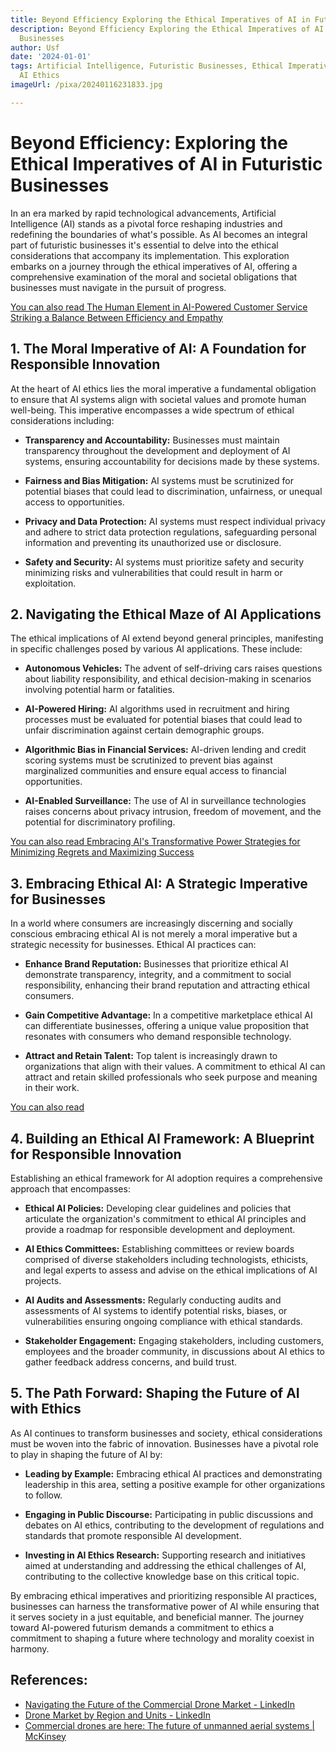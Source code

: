 ```yaml
---
title: Beyond Efficiency Exploring the Ethical Imperatives of AI in Futuristic Businesses
description: Beyond Efficiency Exploring the Ethical Imperatives of AI in Futuristic
  Businesses
author: Usf
date: '2024-01-01'
tags: Artificial Intelligence, Futuristic Businesses, Ethical Imperatives, Efficiency,
  AI Ethics
imageUrl: /pixa/20240116231833.jpg

---
```

#  **Beyond Efficiency: Exploring the Ethical  Imperatives of AI in Futuristic Businesses**

In an era marked by rapid technological advancements, Artificial Intelligence (AI) stands as a pivotal force reshaping industries and redefining the  boundaries of what's possible. As AI becomes an integral  part of futuristic businesses it's essential to delve  into the ethical  considerations that accompany its implementation.  This exploration  embarks on a journey through the ethical imperatives of AI, offering a comprehensive  examination of the moral and societal  obligations that businesses must navigate in  the pursuit  of progress.

[You can also read The Human Element in AI-Powered Customer Service Striking a Balance Between Efficiency  and Empathy](The%20Human%20Element%20in%20AI-Powered%20Customer%20Service%20Striking%20a%20Balance%20Between%20Efficiency%20and%20Empathy)


## **1. The Moral Imperative of AI: A Foundation for Responsible Innovation**

At the heart of AI ethics lies the moral imperative a fundamental obligation  to ensure  that AI systems align with societal values and promote human well-being.  This imperative encompasses a wide spectrum of ethical considerations including:

* **Transparency and Accountability:** Businesses must maintain transparency throughout the development and deployment of AI systems, ensuring accountability for  decisions made  by these systems.

* **Fairness and Bias Mitigation:** AI systems must  be scrutinized for potential biases that could lead to discrimination, unfairness,  or  unequal access to opportunities.

* **Privacy and Data Protection:**  AI systems must respect individual privacy and  adhere to  strict data protection  regulations, safeguarding personal information and preventing its unauthorized use or disclosure.

* **Safety and Security:** AI systems must prioritize safety and security  minimizing risks and vulnerabilities that could result in harm or exploitation.

## **2. Navigating  the Ethical Maze of AI Applications**

The ethical implications of AI extend beyond general principles, manifesting in specific challenges posed by various AI applications. These include:

* **Autonomous Vehicles:** The advent of self-driving cars raises questions about  liability responsibility, and ethical decision-making in scenarios  involving potential harm or fatalities.

* **AI-Powered Hiring:** AI algorithms used in recruitment and hiring processes must be evaluated for potential biases that could lead to unfair discrimination against certain demographic groups.

* **Algorithmic Bias  in Financial Services:** AI-driven lending and credit scoring systems must be scrutinized to  prevent  bias against marginalized communities and  ensure equal access to financial opportunities.

* **AI-Enabled Surveillance:** The use of  AI in surveillance technologies raises concerns about privacy intrusion, freedom of movement, and the  potential for discriminatory profiling.

[You can also read Embracing AI's Transformative Power  Strategies for Minimizing Regrets and Maximizing Success](Embracing%20AI%27s%20Transformative%20Power%20Strategies%20for%20Minimizing%20Regrets%20and%20Maximizing%20Success)


## **3. Embracing Ethical AI: A Strategic Imperative for  Businesses**

In a world where consumers are increasingly  discerning and socially conscious embracing ethical AI is not merely a moral imperative but a strategic necessity  for businesses.  Ethical AI practices can:

* **Enhance Brand Reputation:** Businesses that prioritize ethical AI demonstrate transparency, integrity, and a commitment to social responsibility, enhancing their brand reputation and attracting ethical consumers.

* **Gain Competitive Advantage:** In a competitive  marketplace ethical AI can differentiate businesses, offering a unique value proposition that resonates with consumers who demand responsible technology.

* **Attract and Retain Talent:** Top  talent is increasingly  drawn to organizations that align with their values. A commitment to  ethical AI can attract and  retain skilled  professionals  who seek purpose  and meaning in their work.

[You can also read  ]()


## **4. Building an Ethical AI Framework: A  Blueprint for Responsible Innovation**

Establishing an ethical framework for AI adoption requires a  comprehensive  approach that encompasses:

* **Ethical AI Policies:** Developing clear guidelines  and policies that articulate the organization's commitment to ethical AI principles and provide a roadmap for responsible  development and deployment.

* **AI  Ethics Committees:** Establishing committees or review boards comprised  of diverse stakeholders including technologists, ethicists, and legal experts to  assess and advise  on the ethical implications of  AI projects.

* **AI Audits and Assessments:** Regularly conducting audits and assessments of AI systems to identify potential risks, biases, or vulnerabilities  ensuring ongoing compliance with ethical standards.

* **Stakeholder Engagement:** Engaging stakeholders, including customers, employees and the broader community, in discussions about AI ethics to gather  feedback address concerns,  and build trust.

## **5. The Path Forward: Shaping the Future of AI with Ethics**

As AI continues to transform businesses and society, ethical considerations must be  woven into  the fabric  of innovation. Businesses have a pivotal role to play in shaping the future of AI by:

*  **Leading by Example:** Embracing ethical AI practices  and demonstrating leadership in  this area, setting a positive example for other organizations to follow.

* **Engaging in Public Discourse:** Participating in  public discussions and debates on AI ethics, contributing to the  development of regulations and  standards that promote responsible AI development.

*  **Investing in AI Ethics Research:** Supporting research and initiatives  aimed at understanding and addressing  the ethical challenges of AI, contributing  to the  collective knowledge base on this critical topic.

By embracing ethical imperatives and prioritizing responsible  AI practices, businesses can harness the transformative power of AI while ensuring that it serves society  in a just equitable, and beneficial manner. The journey toward AI-powered futurism demands a commitment to  ethics a commitment to shaping a future where technology  and morality coexist in harmony.

## References:
- [Navigating the Future of the Commercial Drone Market - LinkedIn](https://www.linkedin.com/pulse/navigating-future-commercial-drone-market-drone-industry-insights)
- [Drone Market by Region and Units - LinkedIn](https://www.linkedin.com/pulse/drone-market-region-units-drone-industry-insights)
- [Commercial drones are here: The future of unmanned aerial systems | McKinsey](https://www.mckinsey.com/industries/travel-logistics-and-infrastructure/our-insights/commercial-drones-are-here-the-future-of-unmanned-aerial-systems)
